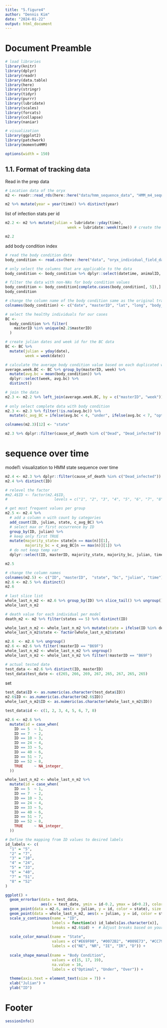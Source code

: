 ---
title: "5.figure4"
author: "Dennis Kim"
date: "2024-01-22"
output: html_document
---

# Document Preamble 
```{r preamble, message=FALSE, warning=FALSE}
# load libraries
library(knitr)
library(dplyr)
library(readr)
library(data.table)
library(here)
library(stringr)
library(tidyr)
library(purrr)
library(lubridate)
library(scales)
library(forcats)
library(collapse)
library(naniar)

# visualization 
library(ggplot2)
library(patchwork)
library(momentuHMM)

options(width = 150)
```

## 1.1. Format of tracking data

Read in the prep data
```{r read in prep data}
# Location data of the oryx 
m2 <- readr::read_rds(here::here("data/hmm_sequence_data", "HMM_m4_sequence.rds"))

m2 %>% mutate(year = year(time)) %>% distinct(year)
```

list of infection stats per id
```{r list of status}
m2.2 <- m2 %>% mutate(julian = lubridate::yday(time),
                            week = lubridate::week(time)) # create the week column

m2.2
```

add body condition index 
```{r body condition index}
# read the body condition data 
body_condition <- read.csv(here::here("data", "oryx_individual_field_data_122322.csv"))

# only select the columns that are applicable to the data 
body_condition <- body_condition %>% dplyr::select(datetime, animalID, lat, long, body_condition)

# filter the data with non-NAs for body condition values 
body_condition <- body_condition[complete.cases(body_condition[, 5]),]
body_condition

# change the column name of the body condition same as the original tracking data 
colnames(body_condition) <- c("date", "masterID", "lat", "long", "body_condition")

# select the healthy individuals for our cases 
BC <-
  body_condition %>% filter(
    masterID %in% unique(m2.2$masterID)
  )

# create julian dates and week id for the BC data
BC <- BC %>%
  mutate(julian = yday(date),
         week = week(date)) 

# calculate the average body condition value based on each duplicated week
average.week.BC <- BC %>% group_by(masterID, week) %>% 
  mutate(avg.bc = mean(body_condition)) %>% 
  dplyr::select(week, avg.bc) %>% 
  distinct()

# join the data
m2.3 <- m2.2 %>% left_join(average.week.BC, by = c("masterID", "week"))
  
# only select complete data with body condition
m2.3 <- m2.3 %>% filter(!is.na(avg.bc)) %>% 
  mutate(c_avg_BC = ifelse(avg.bc < 4, "under", ifelse(avg.bc < 7, "optimal", "over")) %>% as.factor(.))

colnames(m2.3)[12] <- "state"

m2.3 %>% dplyr::filter(cause_of_death %in% c("Dead", "Dead_infected")) 
```

# sequence over time 

model1: visualization to HMM state sequence over time 
```{r model1 state time visualization}
m2.4 <- m2.3 %>% dplyr::filter(cause_of_death %in% c("Dead_infected"))
m2.4 %>% distinct(ID)

# relevel the factor
#m2.4$ID <- factor(m2.4$ID, 
#                     levels = c("1", "2", "3", "4", "5", "6", "7", "8", "9", "10", "11", "12", "14", "15", "17", "18", "20", "21", "23", "24", "25", "26", "29", #"31", "36", "37", "39", "41", "42", "44", "47", "48", "51", "52", "53", "55", "56", "57", "58", "61", "65", "66", "68"))

# get most frequent values per group 
m2.5 <- m2.4 %>% 
  # add a column n with count by categories
  add_count(ID, julian, state, c_avg_BC) %>% 
  # select max or first occurrence by ID 
  group_by(ID, julian) %>% 
  # keep only first TRUE
  mutate(majority_state= state[n == max(n)][1],
         majority_bc = c_avg_BC[n == max(n)][1]) %>% 
  # do not keep temp var 
  dplyr::select(ID, masterID, majority_state, majority_bc, julian, time)

m2.5

# change the column names 
colnames(m2.5) <- c("ID", "masterID",  "state", "bc", "julian", "time")
m2.6 <- m2.5 %>% distinct()
m2.6
 
# last slice list 
whole_last_n_m2 <- m2.6 %>% group_by(ID) %>% slice_tail() %>% ungroup()
whole_last_n_m2 

# death value for each individual per model
death_m2 <- m2 %>% filter(states == 5) %>% distinct(ID)

whole_last_n_m2 <- whole_last_n_m2 %>% mutate(state = ifelse(ID %in% death_m2$ID, 5 , state))
whole_last_n_m2$state <- factor(whole_last_n_m2$state)
```

```{r model2 visualizations}
m2.6  <- m2.6 %>% ungroup() 
m2.6 <- m2.6 %>% filter(!masterID == "B69F")
whole_last_n_m2 <- whole_last_n_m2 %>% ungroup()
whole_last_n_m2 <- whole_last_n_m2 %>% filter(!masterID == "B69F")

# actual tested date 
test_data <- m2.6 %>% distinct(ID, masterID)
test_data$test_date <- c(265, 266, 269, 267, 265, 267, 265, 265)
```

set
```{r numbers}
test_data$ID <- as.numeric(as.character(test_data$ID))
m2.6$ID <- as.numeric(as.character(m2.6$ID))
whole_last_n_m2$ID <- as.numeric(as.character(whole_last_n_m2$ID))

test_data$id <- c(1, 2, 3, 4, 5, 6, 7, 8)

m2.6 <- m2.6 %>%
  mutate(id = case_when(
    ID == 5  ~ 1,
    ID == 7  ~ 2,
    ID == 10 ~ 3,
    ID == 24 ~ 4,
    ID == 33 ~ 5,
    ID == 40 ~ 6,
    ID == 51 ~ 7,
    ID == 52 ~ 8,
    TRUE     ~ NA_integer_
  ))

whole_last_n_m2 <- whole_last_n_m2 %>%
  mutate(id = case_when(
    ID == 5  ~ 1,
    ID == 7  ~ 2,
    ID == 10 ~ 3,
    ID == 24 ~ 4,
    ID == 33 ~ 5,
    ID == 40 ~ 6,
    ID == 51 ~ 7,
    ID == 52 ~ 8,
    TRUE     ~ NA_integer_
  ))
```

```{r figure visualization}
# Define the mapping from ID values to desired labels
id_labels <- c(
  "1" = "5",
  "2" = "7",
  "3" = "10",
  "4" = "24",
  "5" = "33",
  "6" = "40",
  "7" = "51",
  "8" = "52"
)

ggplot() +
  geom_errorbar(data = test_data, 
                aes(x = test_date, ymin = id-0.2, ymax = id+0.2), color="red", width=0, size=1) +
  geom_point(data = m2.6, aes(x = julian, y = id, color = state), size = 2) +
  geom_point(data = whole_last_n_m2, aes(x = julian, y = id, color = state, shape = bc), size = 2.5) +
  scale_y_continuous(name = "ID", 
                     labels = function(x) id_labels[as.character(x)],  # Use custom labels based on ID mapping
                     breaks = m2.6$id) +  # Adjust breaks based on your actual data
  
  scale_color_manual(name = "State",
                     values = c("#E69F00", "#0072B2", "#009E73", "#CC79A7", "black"),
                     labels = c("NE", "NR", "IE", "IR", "D")) +
  
  scale_shape_manual(name = "Body Condition",
                     values = c(15, 17, 19),
                     na.value = 16,
                     labels = c("Optimal", "Under", "Over")) +
  
  theme(axis.text = element_text(size = 7)) +
  xlab("Julian") +
  ylab("ID")
```


# Footer
```{r footer}
sessionInfo()
```
